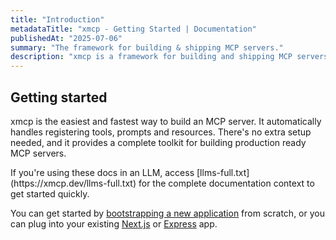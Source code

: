 ```yaml
---
title: "Introduction"
metadataTitle: "xmcp - Getting Started | Documentation"
publishedAt: "2025-07-06"
summary: "The framework for building & shipping MCP servers."
description: "xmcp is a framework for building and shipping MCP servers with TypeScript. Designed with DX in mind, it simplifies setup and removes friction in just one command — making it easy to build & deploy AI tools on top of the Model Context Protocol ecosystem."
---
```


## Getting started

xmcp is the easiest and fastest way to build an MCP server. It automatically handles registering tools, prompts and resources. There's no extra setup needed, and it provides a complete toolkit for building production ready MCP servers.

<Callout variant="info">
  If you're using these docs in an LLM, access
  [llms-full.txt](https://xmcp.dev/llms-full.txt) for the complete documentation
  context to get started quickly.
</Callout>

You can get started by [bootstrapping a new application](/docs/getting-started/installation) from scratch, or you can plug into your existing [Next.js](/docs/integrations/nextjs) or [Express](/docs/integrations/express) app.
